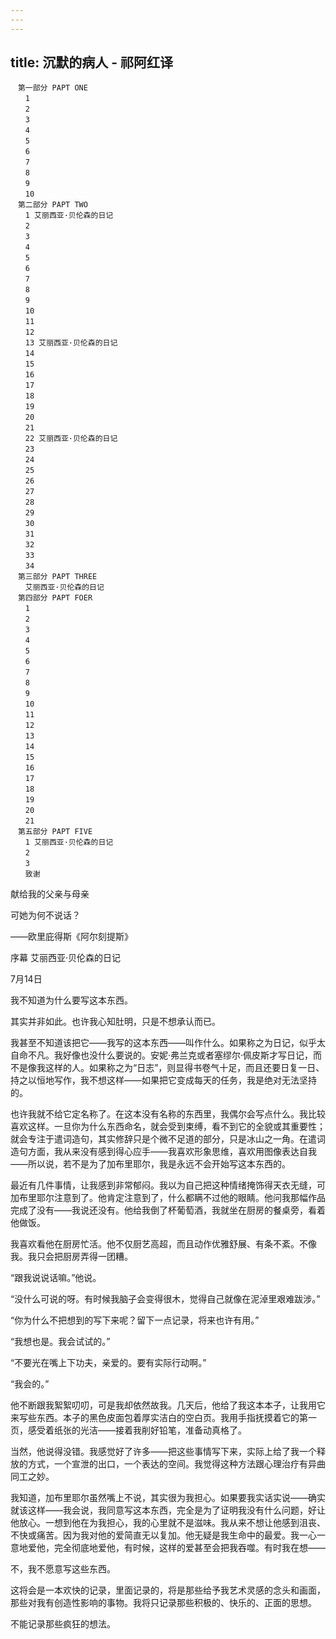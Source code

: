 ```yaml
---
---
---
```

title: 沉默的病人 - 祁阿红译
---


```
　第一部分 PAPT ONE
　　1
　　2
　　3
　　4
　　5
　　6
　　7
　　8
　　9
　　10
　第二部分 PAPT TWO
　　1 艾丽西亚·贝伦森的日记
　　2
　　3
　　4
　　5
　　6
　　7
　　8
　　9
　　10
　　11
　　12
　　13 艾丽西亚·贝伦森的日记
　　14
　　15
　　16
　　17
　　18
　　19
　　20
　　21
　　22 艾丽西亚·贝伦森的日记
　　23
　　24
　　25
　　26
　　27
　　28
　　29
　　30
　　31
　　32
　　33
　　34
　第三部分 PAPT THREE
　　艾丽西亚·贝伦森的日记
　第四部分 PAPT FOER
　　1
　　2
　　3
　　4
　　5
　　6
　　7
　　8
　　9
　　10
　　11
　　12
　　13
　　14
　　15
　　16
　　17
　　18
　　19
　　20
　　21
　第五部分 PAPT FIVE
　　1 艾丽西亚·贝伦森的日记
　　2
　　3
　　致谢
```

献给我的父亲与母亲





可她为何不说话？

——欧里庇得斯《阿尔刻提斯》







序幕 艾丽西亚·贝伦森的日记


7月14日

我不知道为什么要写这本东西。

其实并非如此。也许我心知肚明，只是不想承认而已。

我甚至不知道该把它——我写的这本东西——叫作什么。如果称之为日记，似乎太自命不凡。我好像也没什么要说的。安妮·弗兰克或者塞缪尔·佩皮斯才写日记，而不是像我这样的人。如果称之为“日志”，则显得书卷气十足，而且还要日复一日、持之以恒地写作，我不想这样——如果把它变成每天的任务，我是绝对无法坚持的。

也许我就不给它定名称了。在这本没有名称的东西里，我偶尔会写点什么。我比较喜欢这样。一旦你为什么东西命名，就会受到束缚，看不到它的全貌或其重要性；就会专注于遣词造句，其实修辞只是个微不足道的部分，只是冰山之一角。在遣词造句方面，我从来没有感到得心应手——我喜欢形象思维，喜欢用图像表达自我——所以说，若不是为了加布里耶尔，我是永远不会开始写这本东西的。

最近有几件事情，让我感到非常郁闷。我以为自己把这种情绪掩饰得天衣无缝，可加布里耶尔注意到了。他肯定注意到了，什么都瞒不过他的眼睛。他问我那幅作品完成了没有——我说还没有。他给我倒了杯葡萄酒，我就坐在厨房的餐桌旁，看着他做饭。

我喜欢看他在厨房忙活。他不仅厨艺高超，而且动作优雅舒展、有条不紊。不像我。我只会把厨房弄得一团糟。

“跟我说说话嘛。”他说。

“没什么可说的呀。有时候我脑子会变得很木，觉得自己就像在泥淖里艰难跋涉。”

“你为什么不把想到的写下来呢？留下一点记录，将来也许有用。”

“我想也是。我会试试的。”

“不要光在嘴上下功夫，亲爱的。要有实际行动啊。”

“我会的。”

他不断跟我絮絮叨叨，可是我却依然故我。几天后，他给了我这本本子，让我用它来写些东西。本子的黑色皮面包着厚实洁白的空白页。我用手指抚摸着它的第一页，感受着纸张的光洁——接着我削好铅笔，准备动真格了。

当然，他说得没错。我感觉好了许多——把这些事情写下来，实际上给了我一个释放的方式，一个宣泄的出口，一个表达的空间。我觉得这种方法跟心理治疗有异曲同工之妙。

我知道，加布里耶尔虽然嘴上不说，其实很为我担心。如果要我实话实说——确实就该这样——我会说，我同意写这本东西，完全是为了证明我没有什么问题，好让他放心。一想到他在为我担心，我的心里就不是滋味。我从来不想让他感到沮丧、不快或痛苦。因为我对他的爱简直无以复加。他无疑是我生命中的最爱。我一心一意地爱他，完全彻底地爱他，有时候，这样的爱甚至会把我吞噬。有时我在想——

不，我不愿意写这些东西。

这将会是一本欢快的记录，里面记录的，将是那些给予我艺术灵感的念头和画面，那些对我有创造性影响的事物。我将只记录那些积极的、快乐的、正面的思想。

不能记录那些疯狂的想法。